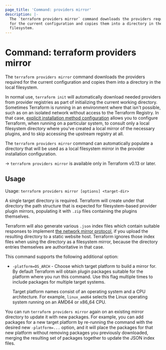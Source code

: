 ```yaml
---
page_title: 'Command: providers mirror'
description: |-
  The `terraform providers mirror` command downloads the providers required
  for the current configuration and copies them into a directory in the local
  filesystem.
---
```


# Command: terraform providers mirror

The `terraform providers mirror` command downloads the providers required
for the current configuration and copies them into a directory in the local
filesystem.

In normal use, `terraform init` will automatically download needed providers
from provider registries as part of initializing the current working directory.
Sometimes Terraform is running in an environment where that isn't possible,
such as on an isolated network without access to the Terraform Registry. In
that case,
[explicit installation method configuration](/cli/config/config-file#explicit-installation-method-configuration)
allows you to configure Terraform, when running on a particular system, to
consult only a local filesystem directory where you've created a local mirror
of the necessary plugins, and to skip accessing the upstream registry at all.

The `terraform providers mirror` command can automatically populate a directory
that will be used as a local filesystem mirror in the provider installation
configuration.

-> `terraform providers mirror` is available only in Terraform v0.13 or later.

## Usage

Usage: `terraform providers mirror [options] <target-dir>`

A single target directory is required. Terraform will create under that
directory the path structure that is expected for filesystem-based provider
plugin mirrors, populating it with `.zip` files containing the plugins
themselves.

Terraform will also generate various `.json` index files which contain suitable
responses to implement
[the network mirror protocol](/internals/provider-network-mirror-protocol),
if you upload the resulting directory to a static website host. Terraform
ignores those index files when using the directory as a filesystem mirror,
because the directory entries themselves are authoritative in that case.

This command supports the following additional option:

* `-platform=OS_ARCH` - Choose which target platform to build a mirror for.
  By default Terraform will obtain plugin packages suitable for the platform
  where you run this command. Use this flag multiple times to include packages
  for multiple target systems.

  Target platform names consist of an operating system and a CPU
  architecture. For example, `linux_amd64` selects the Linux operating system
  running on an AMD64 or x86_64 CPU.

You can run `terraform providers mirror` again on an existing mirror directory
to update it with new packages. For example, you can add packages for a new
target platform by re-running the command with the desired new `-platform=...`
option, and it will place the packages for that new platform without removing
packages you previously downloaded, merging the resulting set of packages
together to update the JSON index files.
